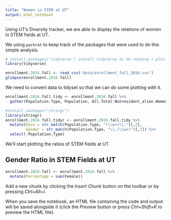 ```yaml
---
title: "Women in STEM at UT"
output: html_notebook
---
```


Using UT's Diversity tracker, we are able to display the relations of women in STEM fields at UT.

We using `packrat` to keep track of the packages that were used to do this simple analysis.

```r
# install.packages('tidyverse') install tidyverse to do reading + ploting of data, etc.
library(tidyverse)
```

```r
enrollment.2016.fall <- read_csv('data/enrollment_fall_2016.csv')
glimpse(enrollment.2016.fall)
```

We need to convert data to tidyset so that we can do some plotting with it.

```r
enrollment.2016.fall.tidy <- enrollment.2016.fall %>%
  gather(Population.Type, Population, All.Total:Nonresident_alien.Women)
```

```r
#install.packages("stringr")
library(stringr)
enrollment.2016.fall.tidyr <- enrollment.2016.fall.tidy %>%
  mutate(Race = str_match(Population.Type, "(\\w+)\\.")[,2],
         Gender = str_match(Population.Type, "\\.(\\w+)")[,2]) %>%
  select(-Population.Type)
```


We'll start plotting the ratios of STEM fields at UT

## Gender Ratio in STEM Fields at UT
```r
enrollment.2016.fall <- enrollment.2016.fall %>%
  mutate(Percentage = sum(Female))
```



Add a new chunk by clicking the *Insert Chunk* button on the toolbar or by pressing *Ctrl+Alt+I*.

When you save the notebook, an HTML file containing the code and output will be saved alongside it (click the *Preview* button or press *Ctrl+Shift+K* to preview the HTML file).
